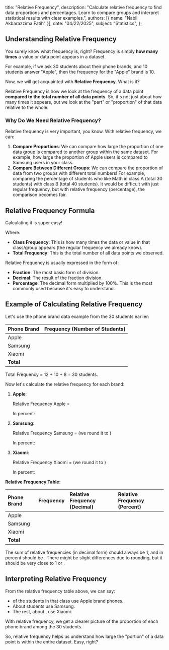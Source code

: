    title: "Relative Frequency",
   description: "Calculate relative frequency to find data proportions and percentages. Learn to compare groups and interpret statistical results with clear examples.",
   authors: [{ name: "Nabil Akbarazzima Fatih" }],
   date: "04/22/2025",
   subject: "Statistics",
};

## Understanding Relative Frequency

You surely know what frequency is, right? Frequency is simply **how many times** a value or data point appears in a dataset.

For example, if we ask 30 students about their phone brands, and 10 students answer "Apple", then the frequency for the "Apple" brand is 10.

Now, we will get acquainted with **Relative Frequency**. What is it?

Relative Frequency is how we look at the frequency of a data point **compared to the total number of all data points**. So, it's not just about how many times it appears, but we look at the "part" or "proportion" of that data relative to the whole.

### Why Do We Need Relative Frequency?

Relative frequency is very important, you know. With relative frequency, we can:

1. **Compare Proportions**: We can compare how large the proportion of one data group is compared to another group within the same dataset. For example, how large the proportion of Apple users is compared to Samsung users in your class.
2. **Compare Between Different Groups**: We can compare the proportion of data from two groups with different total numbers! For example, comparing the percentage of students who like Math in class A (total 30 students) with class B (total 40 students). It would be difficult with just regular frequency, but with relative frequency (percentage), the comparison becomes fair.

## Relative Frequency Formula

Calculating it is super easy!

<BlockMath math="\text{Relative Frequency} = \frac{\text{Class Frequency}}{\text{Total Frequency}}" />

Where:

- **Class Frequency**: This is how many times the data or value in that class/group appears (the regular frequency we already know).
- **Total Frequency**: This is the total number of all data points we observed.

Relative Frequency is usually expressed in the form of:

- **Fraction**: The most basic form of division.
- **Decimal**: The result of the fraction division.
- **Percentage**: The decimal form multiplied by 100%. This is the most commonly used because it's easy to understand.

## Example of Calculating Relative Frequency

Let's use the phone brand data example from the 30 students earlier:

| Phone Brand | Frequency (Number of Students) |
| :---------- | :----------------------------- |
| Apple       | <InlineMath math="12" />       |
| Samsung     | <InlineMath math="10" />       |
| Xiaomi      | <InlineMath math="8" />        |
| **Total**   | <InlineMath math="30" />       |

Total Frequency = 12 + 10 + 8 = 30 students.

Now let's calculate the relative frequency for each brand:

1. **Apple**:

   <BlockMath math="\text{Relative Frequency Apple} = \frac{12}{30}" />

   Relative Frequency Apple = <InlineMath math="0.4" />

   In percent: <InlineMath math="0.4 \times 100\% = 40\%" />

2. **Samsung**:

   <BlockMath math="\text{Relative Frequency Samsung} = \frac{10}{30}" />

   Relative Frequency Samsung = <InlineMath math="0.333..." /> (we round it to <InlineMath math="0.33" />)

   In percent: <InlineMath math="0.33 \times 100\% = 33\%" />

3. **Xiaomi**:

   <BlockMath math="\text{Relative Frequency Xiaomi} = \frac{8}{30}" />

   Relative Frequency Xiaomi = <InlineMath math="0.266..." /> (we round it to <InlineMath math="0.27" />)

   In percent: <InlineMath math="0.27 \times 100\% = 27\%" />

**Relative Frequency Table:**

| Phone Brand | Frequency                | Relative Frequency (Decimal) | Relative Frequency (Percent) |
| :---------- | :----------------------- | :--------------------------- | :--------------------------- |
| Apple       | <InlineMath math="12" /> | <InlineMath math="0.40" />   | <InlineMath math="40\%" />   |
| Samsung     | <InlineMath math="10" /> | <InlineMath math="0.33" />   | <InlineMath math="33\%" />   |
| Xiaomi      | <InlineMath math="8" />  | <InlineMath math="0.27" />   | <InlineMath math="27\%" />   |
| **Total**   | <InlineMath math="30" /> | <InlineMath math="1.00" />   | <InlineMath math="100\%" />  |

The sum of relative frequencies (in decimal form) should always be 1, and in percent should be <InlineMath math="100\%" />. There might be slight differences due to rounding, but it should be very close to 1 or <InlineMath math="100\%" />.

## Interpreting Relative Frequency

From the relative frequency table above, we can say:

- <InlineMath math="40\%" /> of the students in that class use Apple brand phones.
- About <InlineMath math="33\%" /> students use Samsung.
- The rest, about <InlineMath math="27\%" />, use Xiaomi.

With relative frequency, we get a clearer picture of the proportion of each phone brand among the 30 students.

So, relative frequency helps us understand how large the "portion" of a data point is within the entire dataset. Easy, right?
